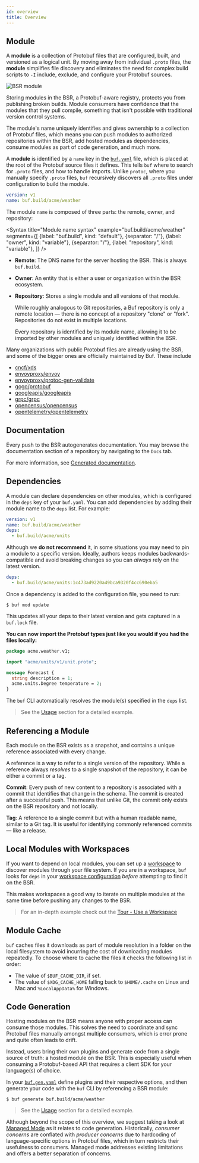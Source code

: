 ```yaml
---
id: overview
title: Overview
---
```



## Module

A **module** is a collection of Protobuf files that are configured, built, and versioned as a logical unit. By moving away from individual `.proto` files, the **module** simplifies file discovery and eliminates the need for complex build scripts to `-I` include, exclude, and configure your Protobuf sources.

<Image alt="BSR module" src="/img/bsr/module_2_with_yaml.png" caption="How modules map to Buf YAML configs" />

Storing modules in the BSR, a Protobuf-aware registry, protects you from publishing broken builds. Module consumers have confidence that the modules that they pull compile, something that isn't possible with traditional version control systems.

The module's name uniquely identifies and gives ownership to a collection of Protobuf files, which means you can push modules to authorized repositories within the BSR, add hosted modules as dependencies, consume modules as part of code generation, and much more.

A **module** is identified by a `name` key in the [`buf.yaml`](../configuration/v1/buf-yaml.md) file, which is placed at the root of the Protobuf source files it defines. This tells `buf` where to search for `.proto` files, and how to handle imports. Unlike `protoc`, where you manually specify `.proto` files, `buf` recursively discovers all `.proto` files under configuration to build the module.

```yaml title=buf.yaml {2}
version: v1
name: buf.build/acme/weather
```

The module `name` is composed of three parts: the remote, owner, and repository:


<Syntax
  title="Module name syntax"
  example="buf.build/acme/weather"
  segments={[
  {label: "buf.build", kind: "default"},
  {separator: "/"},
  {label: "owner", kind: "variable"},
  {separator: "/"},
  {label: "repository", kind: "variable"},
]} />

- **Remote**: The DNS name for the server hosting the BSR. This is always `buf.build`.
- **Owner**: An entity that is either a user or organization within the BSR ecosystem.
- **Repository**: Stores a single module and all versions of that module.

    While roughly analogous to Git repositories, a Buf repository is only a remote location — there is no concept of a repository "clone" or "fork". Repositories do not exist in multiple locations.

    Every repository is identified by its module name, allowing it to be imported by other modules and uniquely identified within the BSR.

Many organizations with public Protobuf files are already using the BSR, and some of the bigger ones are officially maintained by Buf. These include

* [cncf/xds](https://buf.build/cncf/xds)
* [envoyproxy/envoy](https://buf.build/envoyproxy/envoy)
* [envoyproxy/protoc-gen-validate](https://buf.build/envoyproxy/protoc-gen-validate)
* [gogo/protobuf](https://buf.build/gogo/protobuf)
* [googleapis/googleapis](https://buf.build/googleapis/googleapis)
* [grpc/grpc](https://buf.build/grpc/grpc)
* [opencensus/opencensus](https://buf.build/opencensus/opencensus)
* [opentelemetry/opentelemetry](https://buf.build/opentelemetry/opentelemetry)

## Documentation

Every push to the BSR autogenerates documentation. You may browse the documentation section of a repository by navigating to the `Docs` tab.

For more information, see [Generated documentation](documentation).

## Dependencies

A module can declare dependencies on other modules, which is configured in the `deps` key of your `buf.yaml`. You can add dependencies by adding their module name to the `deps` list. For example:

```yaml title="buf.yaml"
version: v1
name: buf.build/acme/weather
deps:
  - buf.build/acme/units
```

Although we **do not recommend** it, in some situations you may need to pin a module to a specific version. Ideally, authors keeps modules backwards-compatible and avoid breaking changes so you can *always* rely on the latest version.

```yaml
deps:
  - buf.build/acme/units:1c473ad9220a49bca9320f4cc690eba5
```

Once a dependency is added to the configuration file, you need to run:

```terminal
$ buf mod update
```

This updates all your deps to their latest version and gets captured in a `buf.lock` file.

**You can now import the Protobuf types just like you would if you had the files locally:**

```protobuf title="acme/weather/v1/weather.proto" {3,7}
package acme.weather.v1;

import "acme/units/v1/unit.proto";

message Forecast {
  string description = 1;
  acme.units.Degree temperature = 2;
}
```

The `buf` CLI automatically resolves the module(s) specified in the `deps` list.

> See the [Usage](../bsr/usage.md#add-a-dependency) section for a detailed example.

## Referencing a Module

Each module on the BSR exists as a snapshot, and contains a unique reference associated with every change.

A reference is a way to refer to a single version of the repository. While a reference always _resolves_ to a single snapshot of the repository, it can be either a commit or a tag.

**Commit**: Every push of new content to a repository is associated with a commit that identifies that change in the schema. The commit is created after a successful push. This means that unlike Git, the commit only exists on the BSR repository and not locally.

**Tag**: A reference to a single commit but with a human readable name, similar to a Git tag. It is useful for identifying commonly referenced commits — like a release.

## Local Modules with Workspaces

If you want to depend on local modules, you can set up a [workspace](../reference/workspaces.md) to discover modules through your file system. If you are in a workspace, `buf` looks for `deps` in your [workspace configuration](../reference/workspaces.md#configuration) _before_ attempting to find it on the BSR.

This makes workspaces a good way to iterate on multiple modules at the same time before pushing any changes to the BSR.

> For an in-depth example check out the [Tour - Use a Workspace](../tour/use-a-workspace.md)

## Module Cache

`buf` caches files it downloads as part of module resolution in a folder on
the local filesystem to avoid incurring the cost of downloading modules repeatedly.
To choose where to cache the files it checks the following list in order:

  * The value of `$BUF_CACHE_DIR`, if set.
  * The value of `$XDG_CACHE_HOME` falling back to `$HOME/.cache` on Linux and Mac and `%LocalAppData%` for Windows.

## Code Generation

Hosting modules on the BSR means anyone with proper access can consume those modules. This solves the need to coordinate and sync Protobuf files manually amongst multiple consumers, which is error prone and quite often leads to drift.

Instead, users bring their own plugins and generate code from a single source of truth: a hosted module on the BSR. This is especially useful when consuming a Protobuf-based API that requires a client SDK for your language(s) of choice.

In your [`buf.gen.yaml`](../configuration/v1/buf-gen-yaml.md) define plugins and their respective options, and then generate your code with the `buf` CLI by referencing a BSR module:

```terminal
$ buf generate buf.build/acme/weather
```

> See the [Usage](../bsr/usage.md#code-generation) section for a detailed example.

Although beyond the scope of this overview, we suggest taking a look at [Managed Mode](../generate/managed-mode.md) as it relates to code generation. Historically, *consumer concerns* are conflated with *producer concerns* due to hardcoding of language-specific options in Protobuf files, which in turn restricts their usefulness to consumers. Managed mode addresses existing limitations and offers a better separation of concerns.

